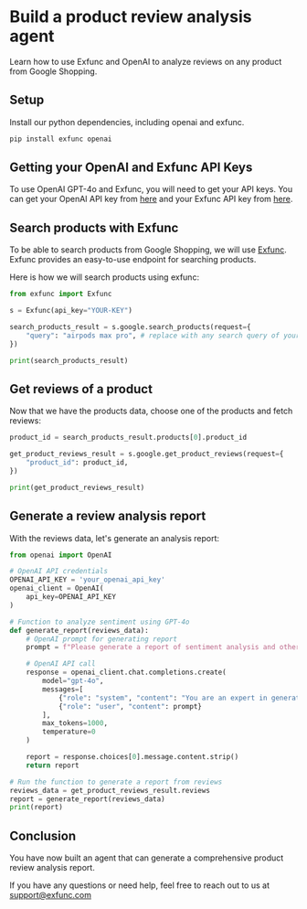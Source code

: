 # Build a product review analysis agent

Learn how to use Exfunc and OpenAI to analyze reviews on any product from Google Shopping.

## Setup

Install our python dependencies, including openai and exfunc.

```bash
pip install exfunc openai
```

## Getting your OpenAI and Exfunc API Keys

To use OpenAI GPT-4o and Exfunc, you will need to get your API keys. You can get your OpenAI API key from [here](https://www.openai.com/) and your Exfunc API key from [here](https://exfunc.com).

## Search products with Exfunc

To be able to search products from Google Shopping, we will use [Exfunc](https://exfunc.com). Exfunc provides an easy-to-use endpoint for searching products.

Here is how we will search products using exfunc:

```python
from exfunc import Exfunc

s = Exfunc(api_key="YOUR-KEY")

search_products_result = s.google.search_products(request={
    "query": "airpods max pro", # replace with any search query of your choice
})

print(search_products_result)
```

## Get reviews of a product

Now that we have the products data, choose one of the products and fetch reviews:

```python
product_id = search_products_result.products[0].product_id

get_product_reviews_result = s.google.get_product_reviews(request={
    "product_id": product_id,
})

print(get_product_reviews_result)
```

## Generate a review analysis report

With the reviews data, let's generate an analysis report:

```python
from openai import OpenAI

# OpenAI API credentials
OPENAI_API_KEY = 'your_openai_api_key'
openai_client = OpenAI(
    api_key=OPENAI_API_KEY
)

# Function to analyze sentiment using GPT-4o
def generate_report(reviews_data):
    # OpenAI prompt for generating report
    prompt = f"Please generate a report of sentiment analysis and other key information from these product reviews.\n\nReviews data: {reviews_data}"

    # OpenAI API call
    response = openai_client.chat.completions.create(
        model="gpt-4o",
        messages=[
            {"role": "system", "content": "You are an expert in generating reports on user contents, reviews, and products."},
            {"role": "user", "content": prompt}
        ],
        max_tokens=1000,
        temperature=0
    )

    report = response.choices[0].message.content.strip()
    return report

# Run the function to generate a report from reviews
reviews_data = get_product_reviews_result.reviews
report = generate_report(reviews_data)
print(report)
```

## Conclusion

You have now built an agent that can generate a comprehensive product review analysis report.

If you have any questions or need help, feel free to reach out to us at support@exfunc.com
